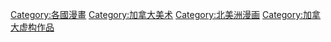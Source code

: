 [[Category:各國漫畫|Category:各國漫畫]]
[[Category:加拿大美术|Category:加拿大美术]]
[[Category:北美洲漫画|Category:北美洲漫画]]
[[Category:加拿大虚构作品|Category:加拿大虚构作品]]